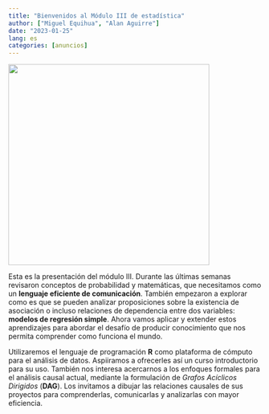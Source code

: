 ```yaml
---
title: "Bienvenidos al Módulo III de estadística"
author: ["Miguel Equihua", "Alan Aguirre"]
date: "2023-01-25"
lang: es
categories: [anuncios]
---
```


![](earth-977411_1920.jpg){width="400"}

Esta es la presentación del módulo III. Durante las últimas semanas revisaron conceptos de probabilidad y matemáticas, que necesitamos como un **lenguaje eficiente de comunicación**. También empezaron a explorar como es que se pueden analizar proposiciones sobre la existencia de asociación o incluso relaciones de dependencia entre dos variables: **modelos de regresión simple**. Ahora vamos aplicar y extender estos aprendizajes para abordar el desafío de producir conocimiento que nos permita comprender como funciona el mundo.

Utilizaremos el lenguaje de programación **R** como plataforma de cómputo para el análisis de datos. Aspiiramos a ofrecerles así un curso introductorio para su uso. También nos interesa acercarnos a los enfoques formales para el análisis causal actual, mediante la formulación de *Grafos Acíclicos Dirigidos* (**DAG**). Los invitamos a dibujar las relaciones causales de sus proyectos para comprenderlas, comunicarlas y analizarlas con mayor eficiencia.

